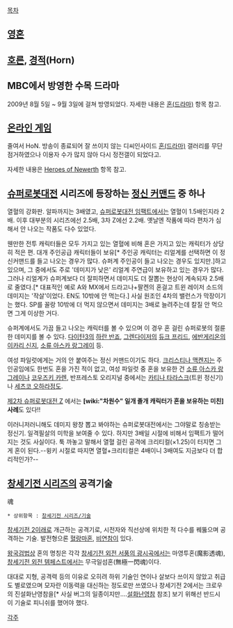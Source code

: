 [[목차]]
== [[영혼]] ==

== [[호른]], [[경적]](Horn) ==

== MBC에서 방영한 수목 드라마 ==
2009년 8월 5일 ~ 9월 3일에 걸쳐 방영되었다. 자세한 내용은 [[혼(드라마)]] 항목 참고.

== [[온라인 게임]] ==
줄여서 HoN. 방송이 종료되어 잘 쓰이지 않는 디씨인사이드 [[혼(드라마)]] 갤러리를 무단점거하였으나 이용자 수가 많지 않아 다시 정전갤이 되었다고.

자세한 내용은 [[Heroes of Newerth]] 항목 참고.

== [[슈퍼로봇대전]] 시리즈에 등장하는 [[정신 커맨드]] 중 하나 ==
열혈의 강화판. 알파까지는 3배였고, [[슈퍼로봇대전 임팩트]]에서는 열혈이 1.5배인지라 2배. 이후 대부분의 시리즈에선 2.5배, 3차 Z에선 2.2배. 옛날엔 작품에 따라 편차가 심해서 안 나오는 작품도 다수 있었다.

웬만한 전투 캐릭터들은 모두 가지고 있는 열혈에 비해 혼은 가지고 있는 캐릭터가 상당히 적은 편. 대개 주인공급 캐릭터들이 보유[* 주인공 캐릭터는 리얼계를 선택하면 이 정신커맨드를 들고 나오는 경우가 많다. 슈퍼계 주인공이 들고 나오는 경우도 있지만.]하고 있으며, 그 중에서도 주로 '데미지가 낮은' 리얼계 주연급이 보유하고 있는 경우가 많다. 그러나 리얼계가 슈퍼계보다 더 잘피하면서 데미지도 더 잘뽑는 현상이 계속되자 2.5배로 줄였다.[* 대표적인 예로 A와 MX에서 드라고나+팔켄의 혼걸고 트윈 레이저 소드의 데미지는 '작살'이었다. EN도 10밖에 안 먹는다.] 사실 원조인 4차의 밸런스가 막장이기는 했다. SP를 꼴랑 10밖에 더 먹지 않으면서 데미지는 3배로 늘려주는데 칼질 안 먹으면 그게 이상한 거다.

슈퍼계에서도 가끔 들고 나오는 캐릭터를 볼 수 있으며 이 경우 혼 걸린 슈퍼로봇의 절륜한 데미지를 볼 수 있다. [[다이탄3]]의 [[하란 반죠]], [[그렌다이저]]의 [[듀크 프리드]], [[에반게리온]]의 [[이카리 신지]], [[소류 아스카 랑그레이]] 등. 

여성 파일럿에게는 거의 안 붙여주는 정신 커맨드이기도 하다. [[크리스티나 맥켄지]]는 주인공임에도 한번도 혼을 가진 적이 없고, 여성 파일럿 중 혼을 보유한 건 [[소류 아스카 랑그레이]]나 [[코우즈키 카렌]], 반프레스토 오리지널 중에서는 [[카티나 타라스크]](트윈 정신기)나 [[세츠코 오하라]]정도.

[[제2차 슈퍼로봇대전 Z]] 에서는 '''[wiki:"차원수" 일개 졸개 캐릭터가 혼을 보유하는 미친] 사례'''도 있다!!

이러니저러니해도 데미지 왕창 뽑고 봐야하는 슈퍼로봇대전에서는 그야말로 칭송받는 정신기. 일격필살의 미학을 보여줄 수 있다. 하지만 3배일 시절에 비해서 임팩트가 떨어지는 것도 사실이다. 툭 까놓고 말해서 열혈 걸린 공격에 크리티컬(×1.25)이 터지면 그게 혼이 된다.--윙키 시절로 따지면 열혈+크리티컬은 4배이니 3배여도 지금보다 더 합리적인가?--

== [[창세기전 시리즈]]의 공격기술 ==
魂

 * 상위항목 : [[창세기전 시리즈/기술]]

[[창세기전 2]]이래로 개근하는 공격기로, 시전자와 직선상에 위치한 적 다수를 꿰뚫으며 공격하는 기술. 발전형으론 [[혈랑마혼]], [[비연참]]이 있다.

[[왕국검법]]상 혼의 명칭은 각각 [[창세기전 외전 서풍의 광시곡]]에서는 마영투혼(魔影透魂), [[창세기전 외전 템페스트]]에서는 무극일섬혼(無極一閃魂)이다.

대대로 지형, 공격력 등의 이유로 오히려 하위 기술인 연이나 살보다 쓰이지 않았고 취급도 별로였으며 모자란 이동력을 대신하는 정도로만 쓰였으나 창세기전 2에서는 크로우의 진설화난영참을[* 사실 버그의 일종이지만....[[설화난영참]] 참조] 보기 위해선 반드시 이 기술로 피니쉬를 했어야 했다. 

[[각주]]
